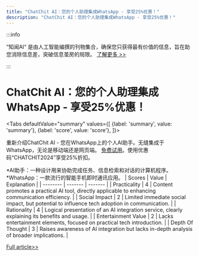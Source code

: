 ```yaml
---
title: "ChatChit AI：您的个人助理集成WhatsApp - 享受25%优惠！"
description: "ChatChit AI：您的个人助理集成WhatsApp - 享受25%优惠！"
---
```



:::info

“知闻AI“ 是由人工智能编撰的刊物集合，确保您只获得最有价值的信息，旨在助您消除信息差，突破信息茧房的局限。  [了解更多 >>](/)

:::

# ChatChit AI：您的个人助理集成WhatsApp - 享受25%优惠！


<Tabs
	defaultValue="summary"
	values={[
	{label: 'summary', value: 'summary'},
	{label: 'score', value: 'score'},
]}>
<TabItem value="summary">


重新介绍ChatChit AI - 您在WhatsApp上的个人AI助手。无缝集成于WhatsApp，无论是移动端还是网页端。
[免费试用](http://chatchit.ai)。使用优惠码“CHATCHIT2024”享受25%折扣。

*AI助手：一种设计用来协助完成任务、信息检索和对话的计算机程序。
*WhatsApp：一款流行的智能手机即时通讯应用。
</TabItem>
<TabItem value="score">
	| Scores     | Value   | Explanation |
	| -------- | ------- | ------- |
	| Practicality  | 4    | Content promotes a practical AI tool, directly applicable to enhancing communication efficiency.    |
	| Social Impact | 2     | Limited immediate social impact, but potential to influence tech adoption in communication.    |
	| Rationality    | 4    | Logical presentation of an AI integration service, clearly explaining its benefits and usage.    |
	| Entertainment Value    | 2    | Lacks entertainment elements, focused on practical tech introduction.    |
	| Depth Of Thought    | 3    | Raises awareness of AI integration but lacks in-depth analysis of broader implications.    |
</TabItem>
</Tabs>

[Full article>>](https://x.com/mhdfaran/status/1799035364444926288)
